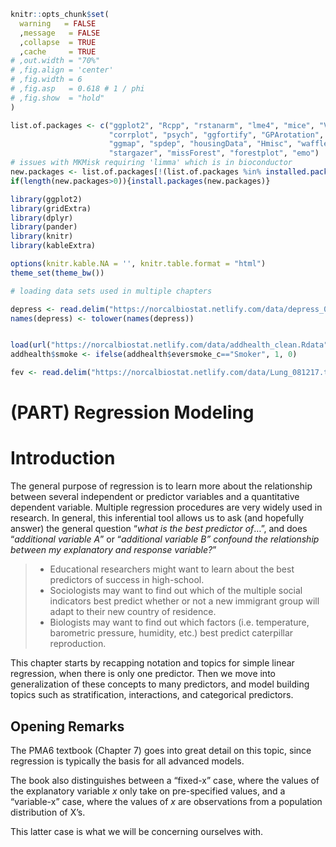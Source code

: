 ```r

knitr::opts_chunk$set(
  warning   = FALSE
  ,message   = FALSE
  ,collapse  = TRUE
  ,cache     = TRUE
# ,out.width = "70%"
# ,fig.align = 'center'
# ,fig.width = 6
# ,fig.asp   = 0.618 # 1 / phi
# ,fig.show  = "hold"
)

list.of.packages <- c("ggplot2", "Rcpp", "rstanarm", "lme4", "mice", "VIM", "pander", "kableExtra",
                      "corrplot", "psych", "ggfortify", "GPArotation", "sjPlot", "gridExtra", "knitr", 
                      "ggmap", "spdep", "housingData", "Hmisc", "waffle", "ROCR", "caret", "ggjoy",
                      "stargazer", "missForest", "forestplot", "emo")
# issues with MKMisk requiring 'limma' which is in bioconductor
new.packages <- list.of.packages[!(list.of.packages %in% installed.packages()[,"Package"])]
if(length(new.packages>0)){install.packages(new.packages)}

library(ggplot2)
library(gridExtra)
library(dplyr)
library(pander)
library(knitr)
library(kableExtra)

options(knitr.kable.NA = '', knitr.table.format = "html")
theme_set(theme_bw())

# loading data sets used in multiple chapters

depress <- read.delim("https://norcalbiostat.netlify.com/data/depress_081217.txt")
names(depress) <- tolower(names(depress))


load(url("https://norcalbiostat.netlify.com/data/addhealth_clean.Rdata"))
addhealth$smoke <- ifelse(addhealth$eversmoke_c=="Smoker", 1, 0)

fev <- read.delim("https://norcalbiostat.netlify.com/data/Lung_081217.txt", sep="\t", header=TRUE)

```
# (PART) Regression Modeling {-}

# Introduction {#reg-intro}

The general purpose of regression is to learn more about the relationship between several independent or predictor variables and a quantitative dependent variable. Multiple regression procedures are very widely used in research. In general, this inferential tool allows us to ask (and hopefully answer) the general question "_what is the best predictor of_...", and does “_additional variable A_” or “_additional variable B” confound the relationship between my explanatory and response variable?_” 

> * Educational researchers might want to learn about the best predictors of success in high-school. 
* Sociologists may want to find out which of the multiple social indicators best predict whether or not a new immigrant group will adapt to their new country of residence. 
* Biologists may want to find out which factors (i.e. temperature, barometric pressure, humidity, etc.) best predict caterpillar reproduction.

This chapter starts by recapping notation and topics for simple linear regression, when there is only one predictor. Then we move into generalization of these concepts to many predictors, and model building topics such as stratification, interactions, and categorical predictors. 


## Opening Remarks

The PMA6 textbook (Chapter 7) goes into great detail on this topic, since regression is typically the basis for all advanced models. 

The book also distinguishes between a "fixed-x" case, where the values of the explanatory variable $x$ only take on pre-specified values, and a "variable-x" case, where the values of $x$ are observations from a population distribution of X's. 

This latter case is what we will be concerning ourselves with. 

